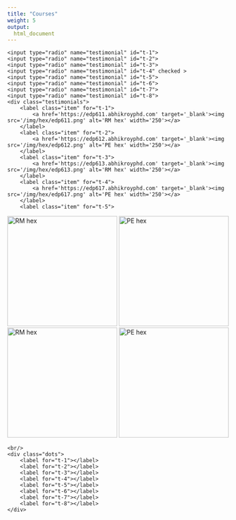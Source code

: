 ```yaml
---
title: "Courses"
weight: 5
output:
  html_document
---
```


<style>
.slider{width: 100%}
.slider input{display: none;}
.testimonials{
	display: flex;
	align-items: center;
	justify-content: center;
	position: relative;
	min-height: 400px;
	perspective: 1000px;
	overflow: hidden;
}
.testimonials .item{
	width: 350px;
	padding: 30px;
	border-radius: 5px;
	background-color: #1e1e1e;
	position: absolute;
	border: 3px solid #333333;
	top: 0;
	box-sizing: border-box;
	text-align: center;
	transition: transform 0.4s;
	box-shadow: 0 0 10px rgba(0,0,0,0.3);
	user-select: none;
	cursor: pointer;
}
.testimonials .item h1{font-size: 114px; color: white;}
.dots{display: flex; justify-content: center;align-items: center;}
.dots label{
	height: 5px;
	width: 5px;
	border-radius: 50%;
	cursor: pointer;
	background-color: #413B52;
	margin: 7px;
	transition-duration: 0.2s;
}
#t-1:checked ~ .dots label[for="t-1"],
#t-2:checked ~ .dots label[for="t-2"],
#t-3:checked ~ .dots label[for="t-3"],
#t-4:checked ~ .dots label[for="t-4"],
#t-5:checked ~ .dots label[for="t-5"],
#t-6:checked ~ .dots label[for="t-6"],
#t-7:checked ~ .dots label[for="t-7"],
#t-8:checked ~ .dots label[for="t-8"]{
	transform: scale(2);
	background-color: #fff;
	box-shadow: 0px 0px 0px 3px #dddddd24;
}

#t-1:checked ~ .dots label[for="t-2"],
#t-2:checked ~ .dots label[for="t-1"],
#t-2:checked ~ .dots label[for="t-3"],
#t-3:checked ~ .dots label[for="t-2"],
#t-3:checked ~ .dots label[for="t-4"],
#t-4:checked ~ .dots label[for="t-3"],
#t-4:checked ~ .dots label[for="t-5"],
#t-5:checked ~ .dots label[for="t-4"],
#t-5:checked ~ .dots label[for="t-6"],
#t-6:checked ~ .dots label[for="t-5"],
#t-6:checked ~ .dots label[for="t-7"],
#t-7:checked ~ .dots label[for="t-6"],
#t-7:checked ~ .dots label[for="t-8"],
#t-8:checked ~ .dots label[for="t-1"]{
	transform: scale(1.5);
}

#t-1:checked ~ .testimonials label[for="t-3"],
#t-2:checked ~ .testimonials label[for="t-4"],
#t-3:checked ~ .testimonials label[for="t-5"],
#t-4:checked ~ .testimonials label[for="t-6"],
#t-5:checked ~ .testimonials label[for="t-7"],
#t-6:checked ~ .testimonials label[for="t-8"],
#t-7:checked ~ .testimonials label[for="t-1"],
#t-8:checked ~ .testimonials label[for="t-2"]{
	transform: translate3d(600px, 0, -180px) rotateY(-25deg);
	z-index: 2;
}

#t-1:checked ~ .testimonials label[for="t-2"],
#t-2:checked ~ .testimonials label[for="t-3"],
#t-3:checked ~ .testimonials label[for="t-4"],
#t-4:checked ~ .testimonials label[for="t-5"],
#t-5:checked ~ .testimonials label[for="t-6"],
#t-6:checked ~ .testimonials label[for="t-7"],
#t-7:checked ~ .testimonials label[for="t-8"],
#t-8:checked ~ .testimonials label[for="t-1"]{
	transform: translate3d(300px, 0, -90px) rotateY(-15deg);
	z-index: 3;
}

#t-2:checked ~ .testimonials label[for="t-1"],
#t-3:checked ~ .testimonials label[for="t-2"],
#t-4:checked ~ .testimonials label[for="t-3"],
#t-5:checked ~ .testimonials label[for="t-4"],
#t-6:checked ~ .testimonials label[for="t-5"],
#t-7:checked ~ .testimonials label[for="t-6"],
#t-8:checked ~ .testimonials label[for="t-7"],
#t-1:checked ~ .testimonials label[for="t-8"]{
	transform: translate3d(-300px, 0, -90px) rotateY(15deg);
	z-index: 3;
}

#t-3:checked ~ .testimonials label[for="t-1"],
#t-4:checked ~ .testimonials label[for="t-2"],
#t-5:checked ~ .testimonials label[for="t-3"],
#t-6:checked ~ .testimonials label[for="t-4"],
#t-7:checked ~ .testimonials label[for="t-5"],
#t-8:checked ~ .testimonials label[for="t-6"],
#t-1:checked ~ .testimonials label[for="t-7"],
#t-2:checked ~ .testimonials label[for="t-8"]{
	transform: translate3d(-600px, 0, -180px) rotateY(25deg);

}

#t-1:checked ~ .testimonials label[for="t-1"],
#t-2:checked ~ .testimonials label[for="t-2"],
#t-3:checked ~ .testimonials label[for="t-3"],
#t-4:checked ~ .testimonials label[for="t-4"],
#t-5:checked ~ .testimonials label[for="t-5"],
#t-6:checked ~ .testimonials label[for="t-6"],
#t-7:checked ~ .testimonials label[for="t-7"],
#t-8:checked ~ .testimonials label[for="t-7"],
#t-8:checked ~ .testimonials label[for="t-8"]{

	z-index: 4;
}
</style>

<div class="slider">
	<input type="radio" name="testimonial" id="t-1">
	<input type="radio" name="testimonial" id="t-2">
	<input type="radio" name="testimonial" id="t-3">
	<input type="radio" name="testimonial" id="t-4" checked >
	<input type="radio" name="testimonial" id="t-5">
	<input type="radio" name="testimonial" id="t-6">
	<input type="radio" name="testimonial" id="t-7">
	<input type="radio" name="testimonial" id="t-8">
	<div class="testimonials">
		<label class="item" for="t-1">
			<a href='https://edp611.abhikroyphd.com' target='_blank'><img src='/img/hex/edp611.png' alt='RM hex' width='250'></a>
		</label>
		<label class="item" for="t-2">
			<a href='https://edp612.abhikroyphd.com' target='_blank'><img src='/img/hex/edp612.png' alt='PE hex' width='250'></a>
		</label>
		<label class="item" for="t-3">
			<a href='https://edp613.abhikroyphd.com' target='_blank'><img src='/img/hex/edp613.png' alt='RM hex' width='250'></a>
		</label>
		<label class="item" for="t-4">
			<a href='https://edp617.abhikroyphd.com' target='_blank'><img src='/img/hex/edp617.png' alt='PE hex' width='250'></a>
		</label>
		<label class="item" for="t-5">
<a href='https://edp618.abhikroyphd.com' target='_blank'><img src='/img/hex/edp618.png' alt='RM hex' width='250'></a>
		</label>
		<label class="item" for="t-6">
<a href='https://edp619.abhikroyphd.com' target='_blank'><img src='/img/hex/edp619.png' alt='PE hex' width='250'></a>
		</label>
		<label class="item" for="t-7">
<a href='https://edp693e.abhikroyphd.com' target='_blank'><img src='/img/hex/edp693e.png' alt='RM hex' width='250'></a>
		</label>
		<label class="item" for="t-8">
<a href='https://edp693g.abhikroyphd.com' target='_blank'><img src='/img/hex/edp693g.png' alt='PE hex' width='250'></a>
		</label>
	</div>
	<br/>
	<div class="dots">
		<label for="t-1"></label>
		<label for="t-2"></label>
		<label for="t-3"></label>
		<label for="t-4"></label>
		<label for="t-5"></label>
		<label for="t-6"></label>
		<label for="t-7"></label>
		<label for="t-8"></label>
	</div>
</div>
